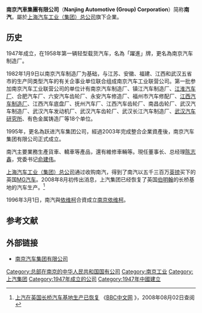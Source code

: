 '''南京汽車集團有限公司'''（'''Nanjing Automotive (Group) Corporation'''）简称'''南汽'''，屬於[[上海汽车工业（集团）总公司|上海汽车工业（集团）总公司]]旗下企業。
==历史==
1947年成立，在1958年第一辆轻型载货汽车，名為「躍進」牌，更名為南京汽车制造厂。

1982年1月9日以南京汽车制造厂为基础，与江苏、安徽、福建、江西和武汉五省市的生产同类型汽车的有关企事业单位联合组成南京汽车工业联营公司。第一批参加南京汽车工业联营公司的单位计有南京汽车制造厂、镇江汽车制造厂、[[江淮汽车|江淮汽车厂]]、合肥汽车厂、六安汽车齿轮厂、永安汽车修造厂、福州市汽车修配厂、[[江西汽车制造厂|江西汽车制造厂]]、江西汽车底盘厂、抚州汽车厂、江西汽车齿轮厂、南昌齿轮厂、武汉汽车制造厂、武汉汽车发动机厂、武汉汽车齿轮厂、武汉长江汽车制造厂、[[武汉汽车研究所|武汉汽车研究所]]、有色金属铸造厂等18个单位。 

1995年，更名為跃进汽车集团公司，經過2003年完成整合企業資產後，南京汽车集团有限公司正式成立。

南汽主要業務生產貨車、轎車等產品，還有維修車輛等。現任董事长、总经理[[陈志鑫|陈志鑫]]，党委书记[[俞建伟|俞建伟]]。

[[上海汽车工业（集团）总公司|上海汽车工业（集团）总公司]]通过收购南汽，得到了南汽以五千三百万[[英镑|英镑]]买下的英国[[MG_(汽车品牌)|MG汽车]]。2008年8月初传出消息，上汽集团已经恢复了英国[[伯明翰|伯明翰]]的长桥基地的汽车生产。<ref>{{zh-cn}}[http://news.bbc.co.uk/chinese/simp/hi/newsid_7530000/newsid_7538600/7538691.stm 上汽在英国长桥汽车基地生产已恢复] {{Wayback|url=http://news.bbc.co.uk/chinese/simp/hi/newsid_7530000/newsid_7538600/7538691.stm |date=20190502162801 }}《[[BBC中文网|BBC中文网]] 》，2008年08月02日查阅</ref>

1996年3月1日，南汽與[[依维柯|依维柯]]合資成立[[南京依维柯|南京依维柯]]。

== 参考文献 ==
{{Reflist}}

== 外部链接 ==
* [https://web.archive.org/web/20051126000912/http://www.nanqi.com.cn/ 南京汽车集团有限公司]

{{SAIC Motor}}
[[Category:总部在南京的中华人民共和国国有公司|Category:总部在南京的中华人民共和国国有公司]]
[[Category:南京工业|Category:南京工业]]
[[Category:上汽集团|Category:上汽集团]]
[[Category:1947年成立的公司|Category:1947年成立的公司]]
[[Category:1947年中國建立|Category:1947年中國建立]]